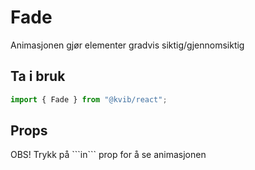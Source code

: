 
<Meta of={FadeStories} />

# Fade

Animasjonen gjør elementer gradvis siktig/gjennomsiktig

## Ta i bruk

```jsx
import { Fade } from "@kvib/react";
```

## Props

  <Alert status="info">
    <AlertIcon />
    <AlertTitle>OBS!</AlertTitle>
    <AlertDescription>Trykk på ```in``` prop for å se animasjonen</AlertDescription>
  </Alert>

<Canvas of={FadeStories.Preview} />
<Controls of={FadeStories.Preview} />
